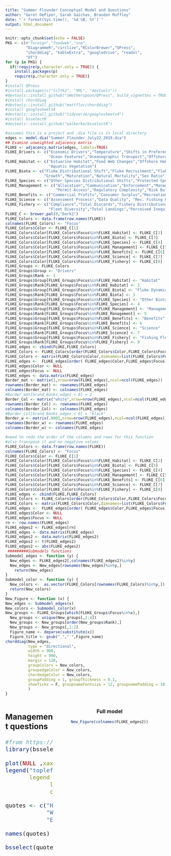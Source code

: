 ```yaml
---
title: "Summer Flounder Conceptual Model and Questions"
author: "Geret DePiper, Sarah Gaichas, Brandon Muffley"
date: "`r format(Sys.time(), '%d %B, %Y')`"
output: html_document
---
```


```r
knitr::opts_chunk$set(echo = FALSE)
PKG <- c(#"foreign","foodweb","sna",
         "DiagrammeR","circlize","RColorBrewer","QPress",
         "chorddiag", "kableExtra", "googledrive", "readxl",
         "DT")
for (p in PKG) {
  if(!require(p,character.only = TRUE)) {
    install.packages(p)
    require(p,character.only = TRUE)}
}
#install QPress
#install.packages(c("tcltk2", "XML", "devtools"))
#devtools::install_github("SWotherspoon/QPress", build_vignettes = TRUE)
#install chorddiag
#devtools::install_github("mattflor/chorddiag")
#install googlesheets4
#devtools::install_github("tidyverse/googlesheets4")
#install bsselectR
#devtools::install_github("walkerke/bsselectR")
```


```r
#assumes this is a project and .dia file is in local directory
edges <- model.dia("Summer_Flounder_July22_2019.dia")
## Examine unweighted adjacency matrix
FLUKE <- adjacency.matrix(edges, labels=TRUE)
FLUKE_Drivers <- c("Economic Drivers","Temperature","Shifts in Preferences","Community Vulnerability","Freshwater Influx","Nutrient Influx","Ocean Acidification",
                   "Ocean Features","Oceanographic Transport","Offshore Wind","Dissolved Oxygen","Water Diversion")
FLUKE_Habitat <- c("Estuarine Habitat","Food Web Changes","Offshore Habitat","Habitat Alteration","Habitat Disturbance","Loose Inert Substrate","Salinity","Water Clarity",
                   "Aquatic Vegetation")
FLUKE_Biota <- c("Fluke Distributional Shift","Fluke Recruitment","Fluke SSB","Adults & Spawners","Age & Size Structure",
                 "Growth","Maturation","Natural Mortality","Sex Ratio")
FLUKE_Species <- c("Other Species Distributional Shifts","Protected Species")
FLUKE_Management <- c("Allocation","Communication","Enforcement","Management Control","Other Regulations",
                      "Permit Access","Regulatory Complexity","Risk Buffering")
FLUKE_Benefits <- c("Commercial Profits","Consumer Surplus","Recreational Value","Seafood Production","Rec. Business Profits")
FLUKE_Science <- c("Assessment Process","Data Quality", "Rec. Fishing Predictability","Stock Assessment")
FLUKE_Fishery <- c("Compliance","Total Discards","Fishery Distributional Shift","Shoreside Support",
                   "Fleet Diversity","Total Landings","Perceived Inequity","Technical Interactions")
FLUKE_C <- brewer.pal(8,"Dark2")
FLUKE_Colors <- data.frame(row.names(FLUKE))
colnames(FLUKE_Colors) <- "Focus"
FLUKE_Colors$Color <- FLUKE_C[1]
FLUKE_Colors$Color[FLUKE_Colors$Focus%in%FLUKE_Habitat] <- FLUKE_C[2]
FLUKE_Colors$Color[FLUKE_Colors$Focus%in%FLUKE_Biota] <- FLUKE_C[3]
FLUKE_Colors$Color[FLUKE_Colors$Focus%in%FLUKE_Species] <- FLUKE_C[4]
FLUKE_Colors$Color[FLUKE_Colors$Focus%in%FLUKE_Management] <- FLUKE_C[5]
FLUKE_Colors$Color[FLUKE_Colors$Focus%in%FLUKE_Benefits] <- FLUKE_C[6]
FLUKE_Colors$Color[FLUKE_Colors$Focus%in%FLUKE_Science] <- FLUKE_C[7]
FLUKE_Colors$Color[FLUKE_Colors$Focus%in%FLUKE_Fishery] <- FLUKE_C[8]
FLUKE_Groups <- FLUKE_Colors
FLUKE_Groups$Group <- "Drivers"
FLUKE_Groups$Rank <- 1
FLUKE_Groups$Group[FLUKE_Groups$Focus%in%FLUKE_Habitat] <- "Habitat"
FLUKE_Groups$Rank[FLUKE_Groups$Focus%in%FLUKE_Habitat] <- 2
FLUKE_Groups$Group[FLUKE_Groups$Focus%in%FLUKE_Biota] <- "Fluke Dynamics"
FLUKE_Groups$Rank[FLUKE_Groups$Focus%in%FLUKE_Biota] <- 3
FLUKE_Groups$Group[FLUKE_Groups$Focus%in%FLUKE_Species] <- "Other Biota"
FLUKE_Groups$Rank[FLUKE_Groups$Focus%in%FLUKE_Species] <- 4
FLUKE_Groups$Group[FLUKE_Groups$Focus%in%FLUKE_Management] <- "Management"
FLUKE_Groups$Rank[FLUKE_Groups$Focus%in%FLUKE_Management] <- 5
FLUKE_Groups$Group[FLUKE_Groups$Focus%in%FLUKE_Benefits] <- "Benefits"
FLUKE_Groups$Rank[FLUKE_Groups$Focus%in%FLUKE_Benefits] <- 6
FLUKE_Groups$Group[FLUKE_Groups$Focus%in%FLUKE_Science] <- "Science"
FLUKE_Groups$Rank[FLUKE_Groups$Focus%in%FLUKE_Science] <- 7
FLUKE_Groups$Group[FLUKE_Groups$Focus%in%FLUKE_Fishery] <- "Fishing Fleets"
FLUKE_Groups$Rank[FLUKE_Groups$Focus%in%FLUKE_Fishery] <- 8
FLUKE_edges <- cbind(FLUKE,FLUKE_Colors)
FLUKE_Colors <- FLUKE_Colors[order(FLUKE_Colors$Color,FLUKE_Colors$Focus),]
FLUKE_Colors <- matrix(FLUKE_Colors$Color,dimnames=list(FLUKE_Colors$Focus,"Color"))
FLUKE_edges <-  FLUKE_edges[order( FLUKE_edges$Color,FLUKE_edges$Focus),]
FLUKE_edges$Color <- NULL
FLUKE_edges$Focus <- NULL
FLUKE_edges <- data.matrix(FLUKE_edges)
Border_mat <- matrix(1,nrow=nrow(FLUKE_edges),ncol=ncol(FLUKE_edges))
rownames(Border_mat) <- rownames(FLUKE_edges)
colnames(Border_mat) <- colnames(FLUKE_edges)
#Border_mat[Grand_Banks_edges < 0] = 2
Border_Col <- matrix("white",nrow=nrow(FLUKE_edges),ncol=ncol(FLUKE_edges))
rownames(Border_Col) <- rownames(FLUKE_edges)
colnames(Border_Col) <- colnames(FLUKE_edges)
#Border_Col[Grand_Banks_edges < 0] = "black"
Border_w <- matrix(.0001,nrow=nrow(FLUKE_edges),ncol=ncol(FLUKE_edges))
rownames(Border_w) <- rownames(FLUKE_edges)
colnames(Border_w) <- colnames(FLUKE_edges)
```
<!--
## Static Plot
```r
#full conceptual model in circlize package
chordDiagram(FLUKE_edges, directional=0,
                   grid.col = FLUKE_Colors,
                   row.col = FLUKE_Colors,
                   link.lty = Border_mat,
                   link.lwd = Border_w,
                   link.border = Border_Col,
                   annotationTrack="grid",preAllocateTracks= list(track.height=0.5))
circos.trackPlotRegion(track.index=1, panel.fun= function (x,y){
  xlim = get.cell.meta.data("xlim")
  ylim = get.cell.meta.data("ylim")
  sector.name = get.cell.meta.data("sector.index")
  circos.text(mean(xlim),ylim[1],sector.name,facing="clockwise", niceFacing=TRUE, adj =c(0,0.5), cex=.6)
}, bg.border=NA) 
legend(x=-1.1,y = 1.09,legend = c("Driver","Habitat","Fluke","Other Biota","Management","Benefits","Science","Fishing Fleets"),
             lty= c(1,1,1,1,1,1,1,1), lwd=c(5,5,5,5,5,5,5,5),
             col =c(FLUKE_C[1],FLUKE_C[2],FLUKE_C[3],FLUKE_C[4],FLUKE_C[5],FLUKE_C[6],FLUKE_C[7],FLUKE_C[8]), ncol=1, cex = .75, bg = NULL, box.col=NULL, bty = "n")
title(main="Fluke System", line=-35)
```
-->


```r
#need to redo the order of the columns and rows for this function
#also transpose it and no negative values
FLUKE_Colors <- data.frame(row.names(FLUKE))
colnames(FLUKE_Colors) <- "Focus"
FLUKE_Colors$Color <- FLUKE_C[1]
FLUKE_Colors$Color[FLUKE_Colors$Focus%in%FLUKE_Habitat] <- FLUKE_C[2]
FLUKE_Colors$Color[FLUKE_Colors$Focus%in%FLUKE_Biota] <- FLUKE_C[3]
FLUKE_Colors$Color[FLUKE_Colors$Focus%in%FLUKE_Species] <- FLUKE_C[4]
FLUKE_Colors$Color[FLUKE_Colors$Focus%in%FLUKE_Management] <- FLUKE_C[5]
FLUKE_Colors$Color[FLUKE_Colors$Focus%in%FLUKE_Benefits] <- FLUKE_C[6]
FLUKE_Colors$Color[FLUKE_Colors$Focus%in%FLUKE_Science] <- FLUKE_C[7]
FLUKE_Colors$Color[FLUKE_Colors$Focus%in%FLUKE_Fishery] <- FLUKE_C[8]
FLUKE_edges <- cbind(FLUKE,FLUKE_Colors)
FLUKE_Colors <- FLUKE_Colors[order(FLUKE_Colors$Color,FLUKE_Colors$Focus),]
FLUKE_Colors <- matrix(FLUKE_Colors$Color,dimnames=list(FLUKE_Colors$Focus,"Color"))
FLUKE_edges <-  FLUKE_edges[order( FLUKE_edges$Color,FLUKE_edges$Focus),]
FLUKE_edges$Color <- NULL
FLUKE_edges$Focus <- NULL
rn <- row.names(FLUKE_edges)
FLUKE_edges2 <- FLUKE_edges[rn]
FLUKE_edges <- data.matrix(FLUKE_edges)
FLUKE_edges2 <- data.matrix(FLUKE_edges2)
FLUKE_edges2 <- t(FLUKE_edges2)
FLUKE_edges2 <- abs(FLUKE_edges2)
 #########Submodels functions
Submodel_edges <- function (y) {
  New_edges <- FLUKE_edges2[,colnames(FLUKE_edges2)%in%y]
  New_edges <- New_edges[rownames(New_edges)%in%y,]
    return(New_edges)
}
Submodel_color <- function (y) {
  New_colors <-  as.vector(FLUKE_Colors[rownames(FLUKE_Colors)%in%y,])
  return(New_colors)
}
New_Figure <- function (x) {
New_edges <- Submodel_edges(x)
New_colors <- Submodel_color(x)
New_groups <- FLUKE_Groups[which(FLUKE_Groups$Focus%in%x),]
  New_groups <- unique(New_groups[,2:4])
  New_groups <- New_groups[order(New_groups$Rank),]
  New_groups <- New_groups[,1:2]
  Figure_name <- deparse(substitute(x))
  Figure_title <- gsub("_"," ",Figure_name)
chorddiag(New_edges, 
          type = "directional",
          width = 900,
          height = 900,
          margin = 120,
          groupColors = New_colors,
          groupedgeColor = New_colors,
          chordedgeColor = New_colors,
          groupPadding = 1, groupThickness = 0.1,
          showTicks = F, groupnameFontsize = 12, groupnamePadding = 10
          )
}
```

<style type="text/css">
.main-container {
  max-width: 1800px;
  margin-left: auto;
  margin-right: auto;
}

.column-left{
  float: left;
  width: 30%;
  text-align: left;
  font-size: 150%;
}
.column-right{
  float: right;
  width: 70%;
  text-align: center;
}

</style>

<div class="column-left">
### Management questions
```r

#from https://walkerke.github.io/2016/12/rmd-dropdowns/
library(bsselectR)

plot(NULL ,xaxt='n',yaxt='n',bty='n',ylab='',xlab='', xlim=0:1, ylim=0:1)
legend("topleft", #x=-1.1,y = 1.09,
       legend = c("Driver","Habitat","Fluke","Other Biota","Management","Benefits","Science","Fishing Fleets"),
             lty= c(1,1,1,1,1,1,1,1), lwd=c(15,15,15,15,15,15,15,15),
             col =c(FLUKE_C[1],FLUKE_C[2],FLUKE_C[3],FLUKE_C[4],FLUKE_C[5],FLUKE_C[6],FLUKE_C[7],FLUKE_C[8]), ncol=1, cex = 1.5, bg = NULL, box.col=NULL, bty = "n")

quotes <- c("How does utilizing recreational data sources at scales that may be inappropriate for the data source (e.g., MRIP data at the state/wave/mode level) affect management variability, uncertainty, and fishery performance? Evaluate the impact of that variability and uncertainty and its use in the current conservation equivalency process on recreational fishery outcomes.", 
            "What are the mechanisms driving summer flounder distribution shift and/or population range expansion? What are the biological, management, and socioeconomic implications of these changes? Identify potential management and science strategies to help account for the impacts of these changes.", 
            "Evaluate the biological and economic benefits of minimizing discards and converting discards into landings in the recreational sector. Identify management strategies to effectively realize these benefits.")

names(quotes) <- c("1", "2", "3")

bsselect(quotes, type = "text")


```

</div>

<div class="column-right">
### Full model 

```r
New_Figure(colnames(FLUKE_edges2))
```

</div>